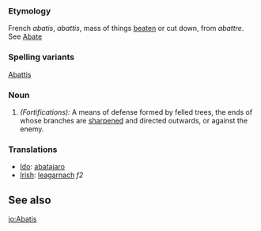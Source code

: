 ===Etymology===
French ''abatis'', ''abattis'', mass of things [[beaten]] or cut down, from ''abattre''. See [[Abate]]
===Spelling variants===
[[Abattis]]
===Noun===
#''(Fortifications):'' A means of defense formed by felled trees, the ends of whose branches are [[sharpened]] and directed outwards, or against the enemy.
===Translations===
*[[Ido]]: [[abatajaro]]
*[[Irish]]: [[leagarnach]] ''f2''

==See also==
{{Wikisource1911Enc|Abatis}}

[[io:Abatis]]